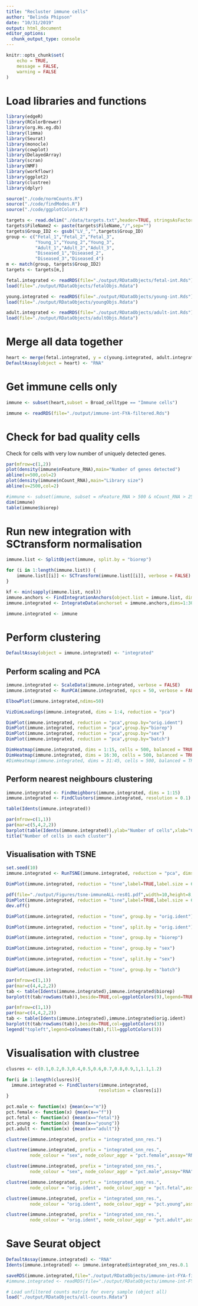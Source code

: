 ```yaml
---
title: "Recluster immune cells"
author: "Belinda Phipson"
date: "10/31/2019"
output: html_document
editor_options: 
  chunk_output_type: console
---
```


```r
knitr::opts_chunk$set(
    echo = TRUE,
    message = FALSE,
    warning = FALSE
)
```

# Load libraries and functions

```r
library(edgeR)
library(RColorBrewer)
library(org.Hs.eg.db)
library(limma)
library(Seurat)
library(monocle)
library(cowplot)
library(DelayedArray)
library(scran)
library(NMF)
library(workflowr)
library(ggplot2)
library(clustree)
library(dplyr)
```

```r
source("./code/normCounts.R")
source("./code/findModes.R")
source("./code/ggplotColors.R")
```

```r
targets <- read.delim("./data/targets.txt",header=TRUE, stringsAsFactors = FALSE)
targets$FileName2 <- paste(targets$FileName,"/",sep="")
targets$Group_ID2 <- gsub("LV_","",targets$Group_ID)
group <- c("Fetal_1","Fetal_2","Fetal_3",
           "Young_1","Young_2","Young_3",
           "Adult_1","Adult_2","Adult_3", 
           "Diseased_1","Diseased_2",
           "Diseased_3","Diseased_4")
m <- match(group, targets$Group_ID2)
targets <- targets[m,]
```

```r
fetal.integrated <- readRDS(file="./output/RDataObjects/fetal-int.Rds")
load(file="./output/RDataObjects/fetalObjs.Rdata")

young.integrated <- readRDS(file="./output/RDataObjects/young-int.Rds")
load(file="./output/RDataObjects/youngObjs.Rdata")

adult.integrated <- readRDS(file="./output/RDataObjects/adult-int.Rds")
load(file="./output/RDataObjects/adultObjs.Rdata")
```

# Merge all data together

```r
heart <- merge(fetal.integrated, y = c(young.integrated, adult.integrated), project = "heart")
DefaultAssay(object = heart) <- "RNA"
```

# Get immune cells only

```r
immune <- subset(heart,subset = Broad_celltype == "Immune cells")
```

```r
immune <- readRDS(file="./output/immune-int-FYA-filtered.Rds")
```


# Check for bad quality cells

Check for cells with very low number of uniquely detected genes. 

```r
par(mfrow=c(1,2))
plot(density(immune$nFeature_RNA),main="Number of genes detected")
abline(v=500,col=2)
plot(density(immune$nCount_RNA),main="Library size")
abline(v=2500,col=2)

#immune <- subset(immune, subset = nFeature_RNA > 500 & nCount_RNA > 2500)
dim(immune)
table(immune$biorep)
```


# Run new integration with SCtransform normalisation

```r
immune.list <- SplitObject(immune, split.by = "biorep")
```

```r
for (i in 1:length(immune.list)) {
    immune.list[[i]] <- SCTransform(immune.list[[i]], verbose = FALSE)
}
```

```r
kf <- min(sapply(immune.list, ncol))
immune.anchors <- FindIntegrationAnchors(object.list = immune.list, dims=1:30,anchor.features = 3000,k.filter=kf)
immune.integrated <- IntegrateData(anchorset = immune.anchors,dims=1:30)
```

```r
immune.integrated <- immune
```


# Perform clustering

```r
DefaultAssay(object = immune.integrated) <- "integrated"
```

## Perform scaling and PCA

```r
immune.integrated <- ScaleData(immune.integrated, verbose = FALSE)
immune.integrated <- RunPCA(immune.integrated, npcs = 50, verbose = FALSE)
```

```r
ElbowPlot(immune.integrated,ndims=50)
```

```r
VizDimLoadings(immune.integrated, dims = 1:4, reduction = "pca")
```

```r
DimPlot(immune.integrated, reduction = "pca",group.by="orig.ident")
DimPlot(immune.integrated, reduction = "pca",group.by="biorep")
DimPlot(immune.integrated, reduction = "pca",group.by="sex")
DimPlot(immune.integrated, reduction = "pca",group.by="batch")
```

```r
DimHeatmap(immune.integrated, dims = 1:15, cells = 500, balanced = TRUE)
DimHeatmap(immune.integrated, dims = 16:30, cells = 500, balanced = TRUE)
#DimHeatmap(immune.integrated, dims = 31:45, cells = 500, balanced = TRUE)
```

## Perform nearest neighbours clustering

```r
immune.integrated <- FindNeighbors(immune.integrated, dims = 1:15)
immune.integrated <- FindClusters(immune.integrated, resolution = 0.1)
```

```r
table(Idents(immune.integrated))
```

```r
par(mfrow=c(1,1))
par(mar=c(5,4,2,2))
barplot(table(Idents(immune.integrated)),ylab="Number of cells",xlab="Clusters")
title("Number of cells in each cluster")
```


## Visualisation with TSNE

```r
set.seed(10)
immune.integrated <- RunTSNE(immune.integrated, reduction = "pca", dims = 1:15)
```


```r
DimPlot(immune.integrated, reduction = "tsne",label=TRUE,label.size = 6,pt.size = 0.5)+NoLegend()
```

```r
pdf(file="./output/Figures/tsne-immuneALL-res01.pdf",width=10,height=8,onefile = FALSE)
DimPlot(immune.integrated, reduction = "tsne",label=TRUE,label.size = 6,pt.size = 0.5)+NoLegend()
dev.off()
```

```r
DimPlot(immune.integrated, reduction = "tsne", group.by = "orig.ident")
```

```r
DimPlot(immune.integrated, reduction = "tsne", split.by = "orig.ident")
```

```r
DimPlot(immune.integrated, reduction = "tsne", group.by = "biorep")
```


```r
DimPlot(immune.integrated, reduction = "tsne", group.by = "sex")
```

```r
DimPlot(immune.integrated, reduction = "tsne", split.by = "sex")
```

```r
DimPlot(immune.integrated, reduction = "tsne", group.by = "batch")
```


```r
par(mfrow=c(1,1))
par(mar=c(4,4,2,2))
tab <- table(Idents(immune.integrated),immune.integrated$biorep)
barplot(t(tab/rowSums(tab)),beside=TRUE,col=ggplotColors(9),legend=TRUE)
```

```r
par(mfrow=c(1,1))
par(mar=c(4,4,2,2))
tab <- table(Idents(immune.integrated),immune.integrated$orig.ident)
barplot(t(tab/rowSums(tab)),beside=TRUE,col=ggplotColors(3))
legend("topleft",legend=colnames(tab),fill=ggplotColors(3))
```

# Visualisation with clustree

```r
clusres <- c(0.1,0.2,0.3,0.4,0.5,0.6,0.7,0.8,0.9,1,1.1,1.2)
```
```r
for(i in 1:length(clusres)){
  immune.integrated <- FindClusters(immune.integrated, 
                                   resolution = clusres[i])
}
```

```r
pct.male <- function(x) {mean(x=="m")}
pct.female <- function(x) {mean(x=="f")}
pct.fetal <- function(x) {mean(x=="fetal")}
pct.young <- function(x) {mean(x=="young")}
pct.adult <- function(x) {mean(x=="adult")}
```

```r
clustree(immune.integrated, prefix = "integrated_snn_res.")
```

```r
clustree(immune.integrated, prefix = "integrated_snn_res.",
         node_colour = "sex", node_colour_aggr = "pct.female",assay="RNA")
```

```r
clustree(immune.integrated, prefix = "integrated_snn_res.",
         node_colour = "sex", node_colour_aggr = "pct.male",assay="RNA")
```

```r
clustree(immune.integrated, prefix = "integrated_snn_res.",
         node_colour = "orig.ident", node_colour_aggr = "pct.fetal",assay="RNA")
```

```r
clustree(immune.integrated, prefix = "integrated_snn_res.",
         node_colour = "orig.ident", node_colour_aggr = "pct.young",assay="RNA")
```

```r
clustree(immune.integrated, prefix = "integrated_snn_res.",
         node_colour = "orig.ident", node_colour_aggr = "pct.adult",assay="RNA")
```


# Save Seurat object

```r
DefaultAssay(immune.integrated) <- "RNA"
Idents(immune.integrated) <- immune.integrated$integrated_snn_res.0.1
```

```r
saveRDS(immune.integrated,file="./output/RDataObjects/immune-int-FYA-filtered.Rds")
#immune.integrated <- readRDS(file="./output/RDataObjects/immune-int-FYA.Rds")
```

```r
# Load unfiltered counts matrix for every sample (object all)
load("./output/RDataObjects/all-counts.Rdata")
```
